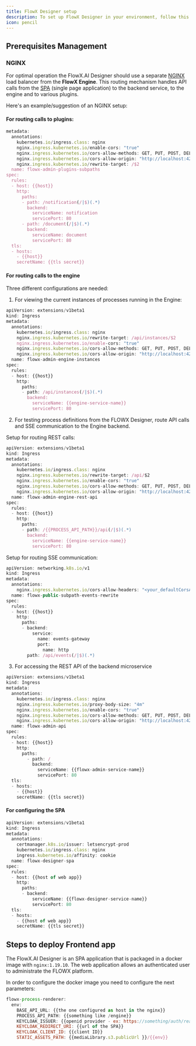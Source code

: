 ```yaml
---
title: FlowX Designer setup
description: To set up FlowX Designer in your environment, follow this guide.
icon: pencil
---
```


## Prerequisites Management

### NGINX

For optimal operation the FlowX.AI Designer should use a separate [NGINX](../docs/platform-overview/frameworks-and-standards/event-driven-architecture-frameworks/intro-to-nginx) load balancer from the **FlowX Engine**. This routing mechanism handles API calls from the [SPA](./designer-setup-guide#for-configuring-the-spa) (single page application) to the backend service, to the engine and to various plugins.

Here's an example/suggestion of an NGINX setup:

#### For routing calls to plugins:

```jsx
metadata:
  annotations:
    kubernetes.io/ingress.class: nginx
    nginx.ingress.kubernetes.io/enable-cors: "true"
    nginx.ingress.kubernetes.io/cors-allow-methods: GET, PUT, POST, DELETE, PATCH
    nginx.ingress.kubernetes.io/cors-allow-origin: "http://localhost:4200,http://localhost:80,http://localhost:8080"
    nginx.ingress.kubernetes.io/rewrite-target: /$2
  name: flowx-admin-plugins-subpaths
spec:
  rules:
  - host: {{host}}
    http:
      paths:
      - path: /notification(/|$)(.*)
        backend:
          serviceName: notification
          servicePort: 80
      - path: /document(/|$)(.*)
        backend:
          serviceName: document
          servicePort: 80
  tls:
  - hosts:
    - {{host}}
    secretName: {{tls secret}}
```

#### For routing calls to the engine

Three different configurations are needed:

1. For viewing the current instances of processes running in the Engine:

```jsx
apiVersion: extensions/v1beta1
kind: Ingress
metadata:
  annotations:
    kubernetes.io/ingress.class: nginx
    nginx.ingress.kubernetes.io/rewrite-target: /api/instances/$2
    nginx.ingress.kubernetes.io/enable-cors: "true"
    nginx.ingress.kubernetes.io/cors-allow-methods: GET, PUT, POST, DELETE, PATCH
    nginx.ingress.kubernetes.io/cors-allow-origin: "http://localhost:4200,http://localhost:80,http://localhost:8080"
  name: flowx-admin-engine-instances
spec:
  rules:
  - host: {{host}}
    http:
      paths:
      - path: /api/instances(/|$)(.*)
        backend:
          serviceName: {{engine-service-name}}
          servicePort: 80
```

2. For testing process definitions from the FLOWX Designer, route API calls and SSE communication to the Engine backend.

Setup for routing REST calls:

```jsx
apiVersion: extensions/v1beta1
kind: Ingress
metadata:
  annotations:
    kubernetes.io/ingress.class: nginx
    nginx.ingress.kubernetes.io/rewrite-target: /api/$2
    nginx.ingress.kubernetes.io/enable-cors: "true"
    nginx.ingress.kubernetes.io/cors-allow-methods: GET, PUT, POST, DELETE, PATCH
    nginx.ingress.kubernetes.io/cors-allow-origin: "http://localhost:4200,http://localhost:80,http://localhost:8080"
  name: flowx-admin-engine-rest-api
spec:
  rules:
  - host: {{host}}
    http:
      paths:
      - path: /{{PROCESS_API_PATH}}/api(/|$)(.*)
        backend:
          serviceName: {{engine-service-name}}
          servicePort: 80
```

Setup for routing SSE communication:

```jsx
apiVersion: networking.k8s.io/v1
kind: Ingress
metadata:
  annotations:
    nginx.ingress.kubernetes.io/cors-allow-headers: "<your_defaultCorsAllowHeaders_value>"
  name: flowx-public-subpath-events-rewrite
spec:
  rules:
  - host: {{host}}
    http:
      paths:
      - backend:
          service:
            name: events-gateway
            port:
              name: http
        path: /api/events(/|$)(.*)
```

3. For accessing the REST API of the backend microservice

```jsx
apiVersion: extensions/v1beta1
kind: Ingress
metadata:
  annotations:
    kubernetes.io/ingress.class: nginx
    nginx.ingress.kubernetes.io/proxy-body-size: "4m"
    nginx.ingress.kubernetes.io/enable-cors: "true"
    nginx.ingress.kubernetes.io/cors-allow-methods: GET, PUT, POST, DELETE, PATCH
    nginx.ingress.kubernetes.io/cors-allow-origin: "http://localhost:4200,http://localhost:80,http://localhost:8080"
  name: flowx-admin-api
spec:
  rules:
  - host: {{host}}
    http:
      paths:
        - path: /
          backend:
            serviceName: {{flowx-admin-service-name}}
            servicePort: 80
  tls:
  - hosts:
    - {{host}}
    secretName: {{tls secret}}
```

#### For configuring the SPA

```jsx
apiVersion: extensions/v1beta1
kind: Ingress
metadata:
  annotations:
    certmanager.k8s.io/issuer: letsencrypt-prod
    kubernetes.io/ingress.class: nginx
    ingress.kubernetes.io/affinity: cookie
  name: flowx-designer-spa
spec:
  rules:
  - host: {{host of web app}}
    http:
      paths:
      - backend:
          serviceName: {{flowx-designer-service-name}}
          servicePort: 80
  tls:
  - hosts:
    - {{host of web app}}
    secretName: {{tls secret}}
```

## Steps to deploy Frontend app

The FlowX.AI Designer is an SPA application that is packaged in a docker image with `nginx:1.19.10`. The web application allows an authenticated user to administrate the FLOWX platform.

In order to configure the docker image you need to configure the next parameters:

```jsx
flowx-process-renderer:
  env:
    BASE_API_URL: {{the one configured as host in the nginx}}
    PROCESS_API_PATH: {{something like /engine}}
    KEYCLOAK_ISSUER: {{openid provider - ex: https://something/auth/realms/realmName}}
    KEYCLOAK_REDIRECT_URI: {{url of the SPA}}
    KEYCLOAK_CLIENT_ID: {{client ID}}
    STATIC_ASSETS_PATH: {{mediaLibrary.s3.publicUrl }}/{{env}}
```
